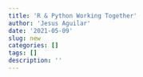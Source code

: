 ```yaml
---
title: 'R & Python Working Together'
author: 'Jesus Aguilar'
date: '2021-05-09'
slug: new
categories: []
tags: []
description: ''
---
```

